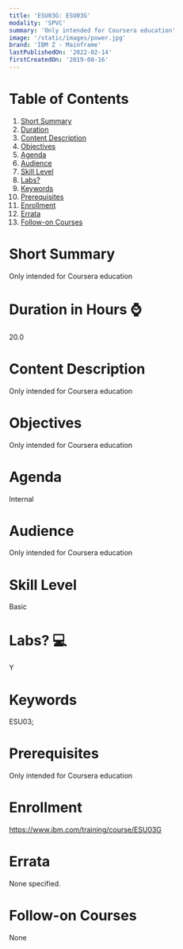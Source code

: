 ```yaml
---
title: 'ESU03G: ESU03G'
modality: 'SPVC'
summary: 'Only intended for Coursera education'
image: '/static/images/power.jpg'
brand: 'IBM Z - Mainframe'
lastPublishedOn: '2022-02-14'
firstCreatedOn: '2019-08-16'
---
```

# Table of Contents
1.  [Short Summary](#short-summary)
2.  [Duration](#duration-in-hours-)
3.  [Content Description](#content-description)
4.  [Objectives](#objectives)
5.  [Agenda](#agenda)
6.  [Audience](#audience)
7.  [Skill Level](#skill-level)
8.  [Labs?](#labs-)
9.  [Keywords](#keywords)
10. [Prerequisites](#prerequisites)
11. [Enrollment](#enrollment)
12. [Errata](#errata)
13. [Follow-on Courses](#follow-on-courses)

# Short Summary
Only intended for Coursera education

# Duration in Hours ⌚
20.0

# Content Description
Only intended for Coursera education



# Objectives
Only intended for Coursera education



# Agenda
Internal



# Audience
Only intended for Coursera education



# Skill Level
Basic               

# Labs? 💻
Y

# Keywords
ESU03;

# Prerequisites
Only intended for Coursera education



# Enrollment
https://www.ibm.com/training/course/ESU03G

# Errata
None specified.

# Follow-on Courses
None

